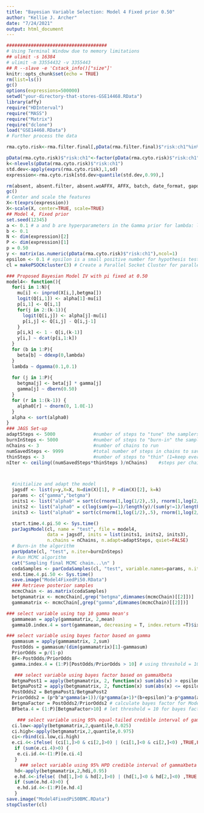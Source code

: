 ```yaml
---
title: "Bayesian Variable Selection: Model 4 Fixed prior 0.50"
author: "Kellie J. Archer"
date: "7/24/2021"
output: html_document
---
```


```r
#####################################
# Using Terminal Window due to memory limitations
## ulimit -s 16384
# ulimit -m 33554432 -v 3355443
## R --slave -e 'Cstack_info()["size"]'
knitr::opts_chunk$set(echo = TRUE)
rm(list=ls())
gc()
options(expressions=500000)
setwd("your-directory-that-stores-GSE14468.RData")
library(affy)
require("HDInterval")
require("MASS")
require("Matrix")
require("dclone")
load("GSE14468.RData")
# Further process the data

rma.cyto.risk<-rma.filter.final[,pData(rma.filter.final)$"risk:ch1"%in%c("cytogenetic good","cytogenetic intermediate","cytogenetic poor")]

pData(rma.cyto.risk)$"risk:ch1"<-factor(pData(rma.cyto.risk)$"risk:ch1", levels=c("cytogenetic good","cytogenetic intermediate","cytogenetic poor"), ordered=TRUE)
k<-nlevels(pData(rma.cyto.risk)$"risk:ch1")
std.dev<-apply(exprs(rma.cyto.risk),1,sd)
expression<-rma.cyto.risk[std.dev>quantile(std.dev,0.99),]

rm(absent, absent.filter, absent.woAFFX, AFFX, batch, date_format, gapdh, GAPDH, mas5, mas5.calls, mas5.calls.filter, mas5.calls.woAFFX, out, phenoData, present.percent, present.sample, rma, rma.filter, rma.woAFFX)
gc()
# Center and scale the features
X<-t(exprs(expression))
X<-scale(X, center=TRUE, scale=TRUE)
## Model 4, Fixed prior
set.seed(12345)
a <- 0.1 # a and b are hyperparameters in the Gamma prior for lambda: lambda ~ Gamma(a, b)
b <- 0.1
N <- dim(expression)[2]
P <- dim(expression)[1]
p = 0.50
y <- matrix(as.numeric(pData(rma.cyto.risk)$"risk:ch1"),ncol=1)
epsilon <- 0.1 # epsilon is a small positive number for hypothesis testing using bayes factor 
cl = makePSOCKcluster(3) # Create a Parallel Socket Cluster for parallel MCMC chains

### Proposed Bayesian Model IV with pi fixed at 0.50
model4<- function(){
  for(i in 1:N){
    mu[i] <- inprod(X[i,],betgma[]) 
    logit(Q[i,1]) <- alpha[1]-mu[i]
    p[i,1] <- Q[i,1]
    for(j in 2:(k-1)){
      logit(Q[i,j]) <- alpha[j]-mu[i]
      p[i,j] <- Q[i,j] - Q[i,j-1]
    }
    p[i,k] <- 1 - Q[i,(k-1)]
    y[i,] ~ dcat(p[i,1:k]) 
  }
  for (b in 1:P){ 
    beta[b] ~ ddexp(0,lambda)
  }             
  lambda ~ dgamma(0.1,0.1)
  
  for (j in 1:P){
    betgma[j] <- beta[j] * gamma[j]
    gamma[j] ~ dbern(0.50)            
  }
  for (r in 1:(k-1)) {
    alpha0[r] ~ dnorm(0, 1.0E-1)
  }
  alpha <- sort(alpha0)
}
### JAGS Set-up
adaptSteps <- 5000              #number of steps to "tune" the samplers
burnInSteps <- 5000             #number of steps to "burn-in" the samplers
nChains <- 3                    #number of chains to run
numSavedSteps <- 9999           #total number of steps in chains to save
thinSteps <- 3                 	#number of steps to "thin" (1=keep every step)
nIter <- ceiling((numSavedSteps*thinSteps )/nChains) 	#steps per chain



  #initialize and adapt the model
  jagsdf <- list(y=y,X=X, N=dim(X)[1], P =dim(X)[2], k=k) 
  params <- c("gamma","betgma")
  inits1 <- list("alpha0" = sort(c(rnorm(1,log(1/2),.5), rnorm(1,log(2/1),.5))), "beta" = rep(0,P), "pi" = rep(0,P))
  inits2 <- list("alpha0" = c(log(sum(y==1)/length(y)/(sum(y!=1)/length(y))), log(sum(y<=2)/length(y)/(sum(y>2)/length(y)))), "beta" = rep(0,P), "pi" = rep(0,P))
  inits3 <- list("alpha0" = sort(c(rnorm(1,log(1/2),.5), rnorm(1,log(2/1),.5))), "beta" = rep(0,P), "pi" = rep(0,P))

  start.time.4.pi.50 <- Sys.time()  
  parJagsModel(cl, name = "test", file = model4, 
               data = jagsdf, inits = list(inits1, inits2, inits3),
               n.chains = nChains, n.adapt=adaptSteps, quiet=FALSE)
  # Burn-in the algorithm
  parUpdate(cl, "test", n.iter=burnInSteps)
  # Run MCMC algorithm
  cat("Sampling final MCMC chain...\n" )
  codaSamples <- parCodaSamples(cl, "test", variable.names=params, n.iter=nIter, thin=thinSteps)
  end.time.4.pi.50 <- Sys.time()
  save.image("Model4FixedPi50.RData")
  ### Retrieve posterior samples
  mcmcChain <- as.matrix(codaSamples)
  betgmamatrix <- mcmcChain[,grep("betgma",dimnames(mcmcChain)[[2]])]
  gammamatrix <- mcmcChain[,grep("gamma",dimnames(mcmcChain)[[2]])]

### select variable using top 10 gamma mean's
  gammamean = apply(gammamatrix, 2,mean)
  gamma10.index.4 = sort(gammamean, decreasing = T, index.return =T)$ix[1:10]

### select variable using bayes factor based on gamma
  gammasum = apply(gammamatrix, 2,sum)
  PostOdds = gammasum/(dim(gammamatrix)[1]-gammasum)
  PriorOdds = p/(1-p)
  BF<-PostOdds/PriorOdds
  gamma.index.4 = (1:P)[PostOdds/PriorOdds > 10] # using threshold = 10 for bayes factor

   ### select variable using bayes factor based on gammaXbeta
  BetgmaPost1 = apply(betgmamatrix, 2, function(x) sum(abs(x) > epsilon))
  BetgmaPost2 = apply(betgmamatrix, 2, function(x) sum(abs(x) <= epsilon))
  PostOdds2 = BetgmaPost1/BetgmaPost2
  PriorOdds2 = (p*b^a*gamma(a+1))/(p*gamma(a+1)*(b+epsilon)^a-p*gamma(a+1)*b^a+(1-p)*a*gamma(a)*(b+epsilon)^a)
  BetgmaFactor = PostOdds2/PriorOdds2 # calculate bayes factor for Model IV
  BFbeta.4 = (1:P)[BetgmaFactor>10] # let threshold = 10 for bayes factor

    ### select variable using 95% equal-tailed credible interval of gammaXbeta
  ci.low<-apply(betgmamatrix,2,quantile,0.025)
  ci.high<-apply(betgmamatrix,2,quantile,0.975)
  ci<-rbind(ci.low,ci.high)
  e.ci.4<-ifelse( (ci[1,]>0 & ci[2,]>0) | (ci[1,]<0 & ci[2,]<0) ,TRUE,FALSE)
   if (sum(e.ci.4)>0) {
    e.ci.id.4<-(1:P)[e.ci.4]
   }
     ### select variable using 95% HPD credible interval of gammaXbeta
   hd<-apply(betgmamatrix,2,hdi,0.95)
   e.hd.4<-ifelse( (hd[1,]>0 & hd[2,]>0) | (hd[1,]<0 & hd[2,]<0) ,TRUE,FALSE)
   if (sum(e.hd.4)>0) {
    e.hd.id.4<-(1:P)[e.hd.4]
   }
save.image("Model4FixedPi50BMC.RData")
stopCluster(cl)
```


